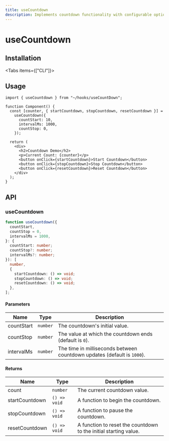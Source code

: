 ```yaml
---
title: useCountdown
description: Implements countdown functionality with configurable options.
---
```



# useCountdown

## Installation

<Tabs items={["CLI"]}>
  <Tab value="CLI">
    <DynamicCodeBlock
      lang="bash"
      code="npx rehooks-cli@latest add useCountDown"
    />
  </Tab>
</Tabs>

## Usage

```tsx title="Component.tsx"
import { useCountdown } from "~/hooks/useCountDown";

function Component() {
  const [counter, { startCountdown, stopCountdown, resetCountdown }] =
    useCountdown({
      countStart: 10,
      intervalMs: 1000,
      countStop: 0,
    });

  return (
    <div>
      <h2>Countdown Demo</h2>
      <p>Current Count: {counter}</p>
      <button onClick={startCountdown}>Start Countdown</button>
      <button onClick={stopCountdown}>Stop Countdown</button>
      <button onClick={resetCountdown}>Reset Countdown</button>
    </div>
  );
}
```

## API

### useCountdown

```ts title="useCountdown.ts"
function useCountdown({
  countStart,
  countStop = 0,
  intervalMs = 1000,
}: {
  countStart: number;
  countStop?: number;
  intervalMs?: number;
}): [
  number,
  {
    startCountdown: () => void;
    stopCountdown: () => void;
    resetCountdown: () => void;
  },
];
```

#### Parameters

| Name       | Type     | Description                                                             |
| ---------- | -------- | ----------------------------------------------------------------------- |
| countStart | `number` | The countdown's initial value.                                          |
| countStop  | `number` | The value at which the countdown ends (default is `0`).                 |
| intervalMs | `number` | The time in milliseconds between countdown updates (default is `1000`). |

#### Returns

| Name           | Type         | Description                                                      |
| -------------- | ------------ | ---------------------------------------------------------------- |
| count          | `number`     | The current countdown value.                                     |
| startCountdown | `() => void` | A function to begin the countdown.                               |
| stopCountdown  | `() => void` | A function to pause the countdown.                               |
| resetCountdown | `() => void` | A function to reset the countdown to the initial starting value. |
